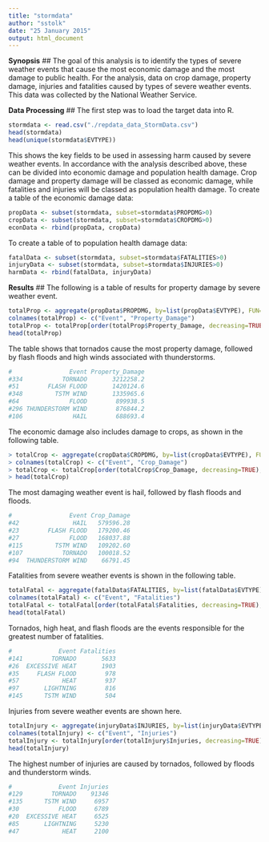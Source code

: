 ```yaml
---
title: "stormdata"
author: "sstolk"
date: "25 January 2015"
output: html_document
---
```

**Synopsis**
##
The goal of this analysis is to identify the types of severe weather events that cause the most economic damage and the most damage to public health. For the analysis, data on crop damage, property damage, injuries and fatalities caused by types of severe weather events. This data was collected by the National Weather Service.

**Data Processing**
##
The first step was to load the target data into R. 
```r
stormdata <- read.csv("./repdata_data_StormData.csv")
head(stormdata)
head(unique(stormdata$EVTYPE))
```
This shows the key fields to be used in assessing harm caused by severe weather events. In accordance with the analysis described above, these can be divided into economic damage and population health damage. Crop damage and property damage will be classed as economic damage, while fatalities and injuries will be classed as population health damage. 
To create a table of the economic damage data:
```r
propData <- subset(stormdata, subset=stormdata$PROPDMG>0)
cropData <- subset(stormdata, subset=stormdata$CROPDMG>0)
econData <- rbind(propData, cropData)
```
To create a table of to population health damage data:
```r
fatalData <- subset(stormdata, subset=stormdata$FATALITIES>0)
injuryData <- subset(stormdata, subset=stormdata$INJURIES>0)
harmData <- rbind(fatalData, injuryData)
```

**Results**
##
The following is a table of results for property damage by severe weather event.
```r
totalProp <- aggregate(propData$PROPDMG, by=list(propData$EVTYPE), FUN=sum)
colnames(totalProp) <- c("Event", "Property_Damage")
totalProp <- totalProp[order(totalProp$Property_Damage, decreasing=TRUE),]
head(totalProp)
```
The table shows that tornados cause the most property damage, followed by flash floods and high winds associated with thunderstorms. 
```r
#                Event Property_Damage
#334           TORNADO       3212258.2
#51        FLASH FLOOD       1420124.6
#348         TSTM WIND       1335965.6
#64              FLOOD        899938.5
#296 THUNDERSTORM WIND        876844.2
#106              HAIL        688693.4
```
The economic damage also includes damage to crops, as shown in the following table. 
```r
> totalCrop <- aggregate(cropData$CROPDMG, by=list(cropData$EVTYPE), FUN=sum)
> colnames(totalCrop) <- c("Event", "Crop_Damage")
> totalCrop <- totalCrop[order(totalCrop$Crop_Damage, decreasing=TRUE),]
> head(totalCrop)
```
The most damaging weather event is hail, followed by flash floods and floods. 

```r
#                Event Crop_Damage
#42               HAIL   579596.28
#23        FLASH FLOOD   179200.46
#27              FLOOD   168037.88
#115         TSTM WIND   109202.60
#107           TORNADO   100018.52
#94  THUNDERSTORM WIND    66791.45
```

Fatalities from severe weather events is shown in the following table. 
```r
totalFatal <- aggregate(fatalData$FATALITIES, by=list(fatalData$EVTYPE), FUN=sum)
colnames(totalFatal) <- c("Event", "Fatalities")
totalFatal <- totalFatal[order(totalFatal$Fatalities, decreasing=TRUE),]
head(totalFatal)
```
Tornados, high heat, and flash floods are the events responsible for the greatest number of fatalities. 
```r
#             Event Fatalities
#141        TORNADO       5633
#26  EXCESSIVE HEAT       1903
#35     FLASH FLOOD        978
#57            HEAT        937
#97       LIGHTNING        816
#145      TSTM WIND        504
```
Injuries from severe weather events are shown here. 
```r
totalInjury <- aggregate(injuryData$INJURIES, by=list(injuryData$EVTYPE), FUN=sum)
colnames(totalInjury) <- c("Event", "Injuries")
totalInjury <- totalInjury[order(totalInjury$Injuries, decreasing=TRUE),]
head(totalInjury)
```
The highest number of injuries are caused by tornados, followed by floods and thunderstorm winds. 
```r
#             Event Injuries
#129        TORNADO    91346
#135      TSTM WIND     6957
#30           FLOOD     6789
#20  EXCESSIVE HEAT     6525
#85       LIGHTNING     5230
#47            HEAT     2100
```
